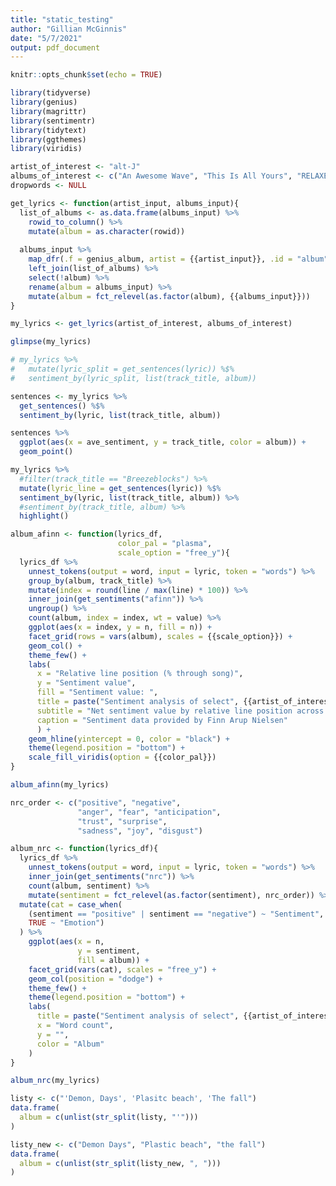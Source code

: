 ```yaml
---
title: "static_testing"
author: "Gillian McGinnis"
date: "5/7/2021"
output: pdf_document
---
```


```r
knitr::opts_chunk$set(echo = TRUE)
```

```r
library(tidyverse)
library(genius)
library(magrittr)
library(sentimentr)
library(tidytext)
library(ggthemes)
library(viridis)
```

```r
artist_of_interest <- "alt-J"
albums_of_interest <- c("An Awesome Wave", "This Is All Yours", "RELAXER")
dropwords <- NULL
```

```r
get_lyrics <- function(artist_input, albums_input){
  list_of_albums <- as.data.frame(albums_input) %>%
    rowid_to_column() %>%
    mutate(album = as.character(rowid))
  
  albums_input %>%
    map_dfr(.f = genius_album, artist = {{artist_input}}, .id = "album") %>%
    left_join(list_of_albums) %>%
    select(!album) %>%
    rename(album = albums_input) %>%
    mutate(album = fct_relevel(as.factor(album), {{albums_input}}))
}
```

```r
my_lyrics <- get_lyrics(artist_of_interest, albums_of_interest)

glimpse(my_lyrics)
```


```r
# my_lyrics %>% 
#   mutate(lyric_split = get_sentences(lyric)) %$% 
#   sentiment_by(lyric_split, list(track_title, album))

sentences <- my_lyrics %>% 
  get_sentences() %$%
  sentiment_by(lyric, list(track_title, album))

sentences %>% 
  ggplot(aes(x = ave_sentiment, y = track_title, color = album)) +
  geom_point()
```

```r
my_lyrics %>% 
  #filter(track_title == "Breezeblocks") %>% 
  mutate(lyric_line = get_sentences(lyric)) %$%
  sentiment_by(lyric, list(track_title, album)) %>% 
  #sentiment_by(track_title, album) %>% 
  highlight()
```

```r
album_afinn <- function(lyrics_df,
                        color_pal = "plasma",
                        scale_option = "free_y"){
  lyrics_df %>%
    unnest_tokens(output = word, input = lyric, token = "words") %>% 
    group_by(album, track_title) %>%
    mutate(index = round(line / max(line) * 100)) %>%
    inner_join(get_sentiments("afinn")) %>%
    ungroup() %>%
    count(album, index = index, wt = value) %>%
    ggplot(aes(x = index, y = n, fill = n)) +
    facet_grid(rows = vars(album), scales = {{scale_option}}) +
    geom_col() +
    theme_few() +
    labs(
      x = "Relative line position (% through song)",
      y = "Sentiment value",
      fill = "Sentiment value: ",
      title = paste("Sentiment analysis of select", {{artist_of_interest}}, "albums"),
      subtitle = "Net sentiment value by relative line position across all songs in an album.",
      caption = "Sentiment data provided by Finn Arup Nielsen"
      ) +
    geom_hline(yintercept = 0, color = "black") +
    theme(legend.position = "bottom") +
    scale_fill_viridis(option = {{color_pal}})
}

album_afinn(my_lyrics)
```

```r
nrc_order <- c("positive", "negative",
               "anger", "fear", "anticipation",
               "trust", "surprise",
               "sadness", "joy", "disgust")

album_nrc <- function(lyrics_df){
  lyrics_df %>% 
    unnest_tokens(output = word, input = lyric, token = "words") %>% 
    inner_join(get_sentiments("nrc")) %>%
    count(album, sentiment) %>% 
    mutate(sentiment = fct_relevel(as.factor(sentiment), nrc_order)) %>% 
  mutate(cat = case_when(
    (sentiment == "positive" | sentiment == "negative") ~ "Sentiment",
    TRUE ~ "Emotion")
  ) %>% 
    ggplot(aes(x = n,
               y = sentiment,
               fill = album)) +
    facet_grid(vars(cat), scales = "free_y") +
    geom_col(position = "dodge") +
    theme_few() +
    theme(legend.position = "bottom") +
    labs(
      title = paste("Sentiment analysis of select", {{artist_of_interest}}, "albums"),
      x = "Word count",
      y = "",
      color = "Album"
    )
}

album_nrc(my_lyrics)
```

```r
listy <- c("'Demon, Days', 'Plasitc beach', 'The fall")
data.frame(
  album = c(unlist(str_split(listy, "'")))
)

listy_new <- c("Demon Days", "Plastic beach", "the fall")
data.frame(
  album = c(unlist(str_split(listy_new, ", ")))
)
```

